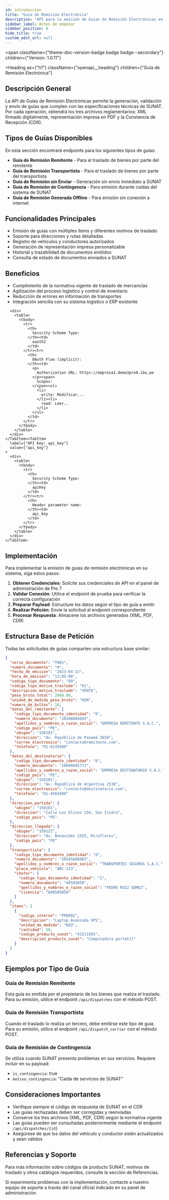 ```yaml
---
id: introduccion
title: "Guía de Remisión Electrónica"
description: "API para la emisión de Guías de Remisión Electrónicas en el Sistema Pro 7, cumpliendo con los requisitos de SUNAT para Perú."
sidebar_label: Antes de empezar
sidebar_position: 0
hide_title: true
custom_edit_url: null
---
```



<span
  className={"theme-doc-version-badge badge badge--secondary"}
  children={"Version: 1.0.11"}
>
</span>

<Heading
  as={"h1"}
  className={"openapi__heading"}
  children={"Guía de Remisión Electrónica"}
>
</Heading>

## Descripción General

La API de Guías de Remisión Electrónicas permite la generación, validación y envío de guías que cumplen con las especificaciones técnicas de SUNAT. Por cada operación, obtendrá los tres archivos reglamentarios: XML firmado digitalmente, representación impresa en PDF y la Constancia de Recepción (CDR).

## Tipos de Guías Disponibles

En esta sección encontrará endpoints para los siguientes tipos de guías:

- **Guía de Remisión Remitente** - Para el traslado de bienes por parte del remitente
- **Guía de Remisión Transportista** - Para el traslado de bienes por parte del transportista
- **Guía de Remisión sin Enviar** - Generación sin envío inmediato a SUNAT
- **Guía de Remisión de Contingencia** - Para emisión durante caídas del sistema de SUNAT
- **Guía de Remisión Generada Offline** - Para emisión sin conexión a internet

## Funcionalidades Principales

- Emisión de guías con múltiples ítems y diferentes motivos de traslado
- Soporte para direcciones y rutas detalladas
- Registro de vehículos y conductores autorizados
- Generación de representación impresa personalizable
- Historial y trazabilidad de documentos emitidos
- Consulta de estado de documentos enviados a SUNAT

## Beneficios

- Cumplimiento de la normativa vigente de traslado de mercancías
- Agilización del proceso logístico y control de inventario
- Reducción de errores en información de transportes
- Integración sencilla con su sistema logístico o ERP existente

<div
  style={{"marginBottom":"2rem"}}
>
  <Heading
    id={"authentication"}
    as={"h2"}
    className={"openapi-tabs__heading"}
    children={"Authentication"}
  >
  </Heading><SchemaTabs
    className={"openapi-tabs__security-schemes"}
  >
    <TabItem
      label={"OAuth 2.0: fastura_auth"}
      value={"fastura_auth"}
    >
      
      
      
      
      <div>
        <table>
          <tbody>
            <tr>
              <th>
                Security Scheme Type:
              </th><td>
                oauth2
              </td>
            </tr><tr>
              <th>
                OAuth Flow (implicit):
              </th><td>
                <p>
                  Authorization URL: https://empresa1.demo3pro6.ibu.pe
                </p><span>
                  Scopes:
                </span><ul>
                  <li>
                    write: Modificar...
                  </li><li>
                    read: Leer..
                  </li>
                </ul>
              </td>
            </tr>
          </tbody>
        </table>
      </div>
    </TabItem><TabItem
      label={"API Key: api_key"}
      value={"api_key"}
    >
      <div>
        <table>
          <tbody>
            <tr>
              <th>
                Security Scheme Type:
              </th><td>
                apiKey
              </td>
            </tr><tr>
              <th>
                Header parameter name:
              </th><td>
                api_key
              </td>
            </tr>
          </tbody>
        </table>
      </div>
    </TabItem>
  </SchemaTabs>
</div>




## Implementación

Para implementar la emisión de guías de remisión electrónicas en su sistema, siga estos pasos:

1. **Obtener Credenciales**: Solicite sus credenciales de API en el panel de administración de Pro 7
2. **Validar Conexión**: Utilice el endpoint de prueba para verificar la correcta configuración
3. **Preparar Payload**: Estructure los datos según el tipo de guía a emitir
4. **Realizar Petición**: Envíe la solicitud al endpoint correspondiente
5. **Procesar Respuesta**: Almacene los archivos generados (XML, PDF, CDR)

## Estructura Base de Petición

Todas las solicitudes de guías comparten una estructura base similar:

```json
{
  "serie_documento": "T001",
  "numero_documento": "#",
  "fecha_de_emision": "2023-04-22",
  "hora_de_emision": "13:05:00",
  "codigo_tipo_documento": "09",
  "codigo_tipo_motivo_traslado": "01",
  "descripcion_motivo_traslado": "VENTA",
  "peso_bruto_total": 2000.00,
  "unidad_de_medida_peso_bruto": "KGM",
  "numero_de_bultos": 10,
  "datos_del_remitente": {
    "codigo_tipo_documento_identidad": "6",
    "numero_documento": "20100066603",
    "apellidos_y_nombres_o_razon_social": "EMPRESA REMITENTE S.A.C.",
    "codigo_pais": "PE",
    "ubigeo": "150101",
    "direccion": "Av. República de Panamá 3650",
    "correo_electronico": "contacto@remitente.com",
    "telefono": "01-6135500"
  },
  "datos_del_destinatario": {
    "codigo_tipo_documento_identidad": "6",
    "numero_documento": "20600695771",
    "apellidos_y_nombres_o_razon_social": "EMPRESA DESTINATARIO S.A.C.",
    "codigo_pais": "PE",
    "ubigeo": "150101",
    "direccion": "Av. República de Argentina 2530",
    "correo_electronico": "contacto@destinatario.com",
    "telefono": "01-4503400"
  },
  "direccion_partida": {
    "ubigeo": "150101",
    "direccion": "Calle Los Olivos 234, San Isidro",
    "codigo_pais": "PE"
  },
  "direccion_llegada": {
    "ubigeo": "150122",
    "direccion": "Av. Benavides 1555, Miraflores",
    "codigo_pais": "PE"
  },
  "transportista": {
    "codigo_tipo_documento_identidad": "6",
    "numero_documento": "20505688903",
    "apellidos_y_nombres_o_razon_social": "TRANSPORTES SEGUROS S.A.C.",
    "placa_vehiculo": "ABC-123",
    "chofer": {
      "codigo_tipo_documento_identidad": "1",
      "numero_documento": "40505050",
      "apellidos_y_nombres_o_razon_social": "PEDRO RUIZ GOMEZ",
      "licencia": "Q40505050"
    }
  },
  "items": [
    {
      "codigo_interno": "PRD001",
      "descripcion": "Laptop Avanzada XPS",
      "unidad_de_medida": "NIU",
      "cantidad": 50,
      "codigo_producto_sunat": "43211503",
      "descripcion_producto_sunat": "Computadora portátil"
    }
  ]
}
```

## Ejemplos por Tipo de Guía

### Guía de Remisión Remitente

Esta guía es emitida por el propietario de los bienes que realiza el traslado. Para su emisión, utilice el endpoint `/api/dispatches` con el método POST.

### Guía de Remisión Transportista

Cuando el traslado lo realiza un tercero, debe emitirse este tipo de guía. Para su emisión, utilice el endpoint `/api/dispatch_carrier` con el método POST.

### Guía de Remisión de Contingencia

Se utiliza cuando SUNAT presenta problemas en sus servicios. Requiere incluir en su payload:
- `is_contingencia`: true
- `motivo_contingencia`: "Caída de servicios de SUNAT"

## Consideraciones Importantes

- Verifique siempre el código de respuesta de SUNAT en el CDR
- Las guías rechazadas deben ser corregidas y reenviadas
- Conserve los tres archivos (XML, PDF, CDR) según la normativa vigente
- Las guías pueden ser consultadas posteriormente mediante el endpoint `/api/dispatches/{id}`
- Asegúrese de que los datos del vehículo y conductor estén actualizados y sean válidos

## Referencias y Soporte

Para más información sobre códigos de producto SUNAT, motivos de traslado y otros catálogos requeridos, consulte la sección de Referencias.

Si experimenta problemas con la implementación, contacte a nuestro equipo de soporte a través del canal oficial indicado en su panel de administración.